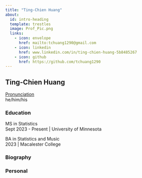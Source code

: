 ```yaml
---
title: "Ting-Chien Huang"
about:
  id: intro-heading
  template: trestles
  image: Prof_Pic.png
  links:
    - icon: envelope
      href: mailto:tchuang1290@gmail.com
    - icon: linkedin
      href: www.linkedin.com/in/ting-chien-huang-5b8485267
    - icon: github
      href: https://github.com/tchuang1290
---
```


::: {#intro-heading}
## Ting-Chien Huang

<a href="https://namedrop.io/tingchienhuang" target="_blank" rel="noopener">Pronunciation</a> <br> he/him/his

### Education

MS in Statistics <br> Sept 2023 - Present \| University of Minnesota

BA in Statistics and Music <br> 2023 \| Macalester College
:::

### Biography

### Personal
